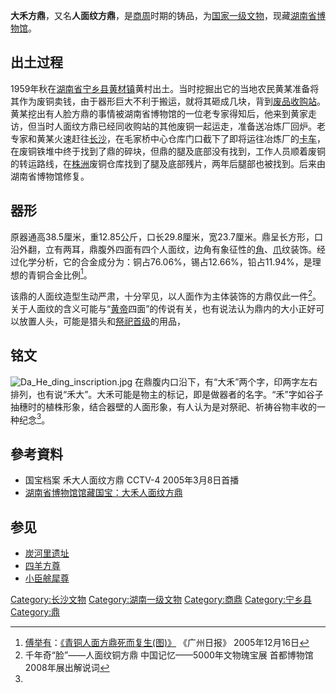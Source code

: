 {{禁止出境展览文物
| 图片 = Bronze square ding (cauldron) with human faces.jpg
| 名称 = 大禾方鼎
| 时代 = [[商代|商代]]
| 出土 = [[湖南省|湖南省]][[宁乡县|宁乡县]][[黄材镇|黄材镇]]
| 现藏 = [[湖南省博物馆|湖南省博物馆]]
| 登录 = 2013年
}}
'''大禾方鼎'''，又名'''人面纹方鼎'''，是[[商朝|商]][[周|周]]时期的铸品，为[[国家一级文物|国家一级文物]]，现藏[[湖南省博物馆|湖南省博物馆]]。

==出土过程==
1959年秋在[[湖南省|湖南省]][[宁乡县|宁乡县]][[黄材镇|黄材镇]]黄村出土。当时挖掘出它的当地农民黄某准备将其作为废铜卖钱，由于器形巨大不利于搬运，就将其砸成几块，背到[[废品收购站|废品收购站]]。黄某挖出有人脸方鼎的事情被湖南省博物馆的一位老专家得知后，他来到黄家走访，但当时人面纹方鼎已经同收购站的其他废铜一起运走，准备送冶炼厂回炉。老专家和黄某火速赶往[[长沙|长沙]]，在毛家桥中心仓库门口截下了即将运往冶炼厂的[[卡车|卡车]]，在废铜铁堆中终于找到了鼎的碎块，但鼎的腿及底部没有找到，工作人员顺着废铜的转运路线，在[[株洲|株洲]]废铜仓库找到了腿及底部残片，两年后腿部也被找到。后来由湖南省博物馆修复。

==器形==
原器通高38.5厘米，重12.85公斤，口长29.8厘米，宽23.7厘米。鼎呈长方形，口沿外翻，立有两耳，鼎腹外四面有四个人面纹，边角有象征性的[[角|角]]、[[爪|爪]]纹装饰。经过化学分析，它的合金成分为：铜占76.06%，锡占12.66%，铅占11.94%，是理想的青铜合金比例<ref>[[傅举有|傅举有]]：[http://gzdaily.dayoo.com/gb/content/2005-12/16/content_2341742.htm 《青铜人面方鼎死而复生(图)》] {{Wayback|url=http://gzdaily.dayoo.com/gb/content/2005-12/16/content_2341742.htm |date=20060517230352 }} 《广州日报》 2005年12月16日</ref>。

该鼎的人面纹造型生动严肃，十分罕见，以人面作为主体装饰的方鼎仅此一件<ref name="#1">千年奇“脸”——人面纹铜方鼎 中国记忆——5000年文物瑰宝展 首都博物馆2008年展出解说词</ref>。关于人面纹的含义可能与“[[黄帝|黄帝]]四面”的传说有关，也有说法认为鼎内的大小正好可以放置人头，可能是猎头和[[祭祀|祭祀]][[首级|首级]]的用品，

==铭文==
[[File:Da_He_ding_inscription.jpg|thumb]]
在鼎腹内口沿下，有“大禾”两个字，印两字左右排列，也有说“禾大”。大禾可能是物主的标记，即是做器者的名字。“禾”字如谷子抽穗时的植株形象，结合器壁的人面形象，有人认为是对祭祀、祈祷谷物丰收的一种纪念<ref name="#1"/>。

==參考資料==
<div class="references-small">
<references />
</div>
*国宝档案 禾大人面纹方鼎 CCTV-4 2005年3月8日首播
*[https://web.archive.org/web/20081008153642/http://www.hnmuseum.com/hnmuseum/specialExhibitions/gb/ding.htm 湖南省博物馆馆藏国宝：大禾人面纹方鼎]

==参见==
*[[炭河里遗址|炭河里遗址]]
*[[四羊方尊|四羊方尊]]
*[[小臣艅犀尊|小臣艅犀尊]]
{{宁乡县历史文化}}
{{长沙文物}}
{{禁止出境展览文物索引}}

[[Category:长沙文物|Category:长沙文物]]
[[Category:湖南一级文物|Category:湖南一级文物]]
[[Category:商鼎|Category:商鼎]]
[[Category:宁乡县|Category:宁乡县]]
[[Category:鼎|Category:鼎]]
